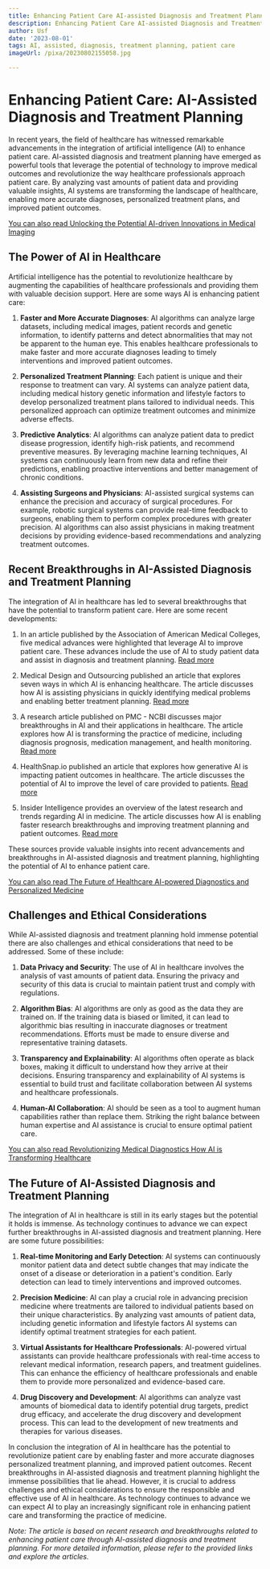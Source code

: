 ```yaml
---
title: Enhancing Patient Care AI-assisted Diagnosis and Treatment Planning
description: Enhancing Patient Care AI-assisted Diagnosis and Treatment Planning
author: Usf
date: '2023-08-01'
tags: AI, assisted, diagnosis, treatment planning, patient care
imageUrl: /pixa/20230802155058.jpg

---
```

# Enhancing Patient Care: AI-Assisted Diagnosis and Treatment Planning

In recent years, the field of healthcare has  witnessed  remarkable advancements in the integration of artificial intelligence  (AI) to enhance patient care. AI-assisted diagnosis and treatment planning have emerged as powerful tools that leverage  the potential of  technology to  improve medical outcomes and revolutionize the way healthcare professionals approach patient care. By analyzing vast amounts of patient data and providing valuable insights, AI systems are  transforming the landscape  of healthcare, enabling more accurate diagnoses, personalized treatment plans, and improved  patient outcomes.

[You can  also read Unlocking the Potential AI-driven Innovations in Medical Imaging](Unlocking%20the%20Potential%20AI-driven%20Innovations%20in%20Medical%20Imaging)


## The Power of AI in Healthcare

Artificial  intelligence has the potential to revolutionize healthcare by augmenting the capabilities of healthcare professionals and providing them with valuable decision support. Here are some ways AI is enhancing patient care:

1.  **Faster and  More Accurate Diagnoses**: AI algorithms can analyze large datasets, including medical  images, patient records and genetic information, to  identify  patterns and detect abnormalities that may not be apparent to the human eye. This enables healthcare professionals to make faster and more accurate diagnoses leading to timely interventions and improved patient outcomes.

2. **Personalized  Treatment Planning**: Each patient is unique and their response to  treatment can  vary. AI  systems can analyze patient data, including medical  history genetic information and lifestyle factors to develop personalized treatment plans tailored to individual needs. This personalized approach  can optimize treatment outcomes and minimize adverse effects.

3. **Predictive Analytics**: AI algorithms can analyze patient data to predict disease progression, identify high-risk patients,  and recommend preventive measures. By leveraging machine learning techniques, AI systems can continuously learn from new data and refine their predictions, enabling proactive interventions and better management  of chronic conditions.

4. **Assisting Surgeons and Physicians**: AI-assisted surgical systems can enhance the precision and  accuracy of surgical procedures. For example, robotic surgical systems can provide real-time feedback to surgeons, enabling them to perform complex procedures with greater  precision. AI  algorithms can also assist physicians in making treatment decisions  by providing evidence-based recommendations and analyzing  treatment outcomes.

## Recent Breakthroughs  in AI-Assisted Diagnosis and Treatment Planning

The integration of AI in healthcare has led to several breakthroughs that have the potential to transform patient care. Here are some recent developments:

1. In an article published by the Association of American Medical Colleges, five medical  advances were highlighted that leverage AI  to improve patient care. These advances include the use of AI to study patient data and assist  in diagnosis and treatment planning. [Read more](https://www.aamc.org/news/5-medical-advances-will-change-patient-care)

2. Medical Design and Outsourcing published an article that explores seven ways in which  AI is enhancing healthcare. The article discusses how AI is assisting physicians  in quickly identifying medical problems and enabling better treatment planning. [Read more](https://www.medicaldesignandoutsourcing.com/ai-artificial-intelligence-breakthroughs-medtech-enhance-healthcare/)

3. A research article  published on PMC - NCBI discusses  major breakthroughs in AI and  their  applications in healthcare. The article explores how AI is transforming the practice of medicine, including  diagnosis prognosis, medication management, and health monitoring. [Read more](https://www.ncbi.nlm.nih.gov/pmc/articles/PMC8285156/)

4. HealthSnap.io published an article that explores how generative AI is impacting patient outcomes  in healthcare. The article  discusses the potential of AI to improve the level of care provided  to patients. [Read more](https://healthsnap.io/how-generative-ai-in-healthcare-will-impact-patient-outcomes/)

5. Insider Intelligence provides an overview of the  latest research and trends regarding AI in medicine. The article discusses how AI is enabling faster  research  breakthroughs and improving treatment planning and patient outcomes. [Read more](https://www.insiderintelligence.com/insights/artificial-intelligence-healthcare/)

These  sources  provide valuable insights into recent advancements and breakthroughs in AI-assisted diagnosis and treatment  planning, highlighting the potential of AI  to enhance patient care.

[You  can also read The Future of Healthcare AI-powered Diagnostics and Personalized Medicine](The%20Future%20of%20Healthcare%20AI-powered%20Diagnostics%20and%20Personalized%20Medicine)


## Challenges and Ethical Considerations

While AI-assisted diagnosis and treatment  planning hold immense potential  there are also challenges and ethical considerations that need to be addressed. Some of these include:

1. **Data Privacy and Security**: The use  of AI in healthcare involves the analysis of vast amounts of patient data. Ensuring  the privacy  and security of this data is crucial to  maintain patient trust and comply with regulations.

2. **Algorithm Bias**: AI algorithms are only as good as the data they are trained on. If the training data  is biased or  limited, it can lead to algorithmic bias resulting in  inaccurate diagnoses or treatment  recommendations. Efforts must be made to ensure diverse and representative training datasets.

3. **Transparency  and Explainability**: AI algorithms often operate as black boxes, making it difficult  to understand  how they arrive at their decisions. Ensuring transparency and explainability of AI systems is essential to  build trust and facilitate collaboration between AI systems and  healthcare professionals.

4. **Human-AI Collaboration**: AI should be seen as  a tool to augment human capabilities rather than replace them. Striking the right  balance between human expertise and AI assistance is crucial to ensure optimal patient care.

[You can  also read Revolutionizing  Medical Diagnostics How  AI is Transforming Healthcare](Revolutionizing%20Medical%20Diagnostics%20How%20AI%20is%20Transforming%20Healthcare)


##  The Future of AI-Assisted Diagnosis and Treatment Planning

The integration of  AI in healthcare is  still in its  early stages but the potential it holds is immense.  As technology  continues to advance we can expect  further breakthroughs in AI-assisted diagnosis and treatment  planning. Here are  some future  possibilities:

1. **Real-time Monitoring and Early  Detection**: AI systems can  continuously monitor patient data and detect subtle  changes that may indicate the onset of  a disease or deterioration in a patient's condition. Early detection can lead to timely interventions and improved outcomes.

2. **Precision Medicine**: AI  can play a crucial role in advancing precision medicine where treatments are tailored to  individual patients based on their unique characteristics.  By analyzing vast amounts of patient data, including genetic information and lifestyle factors AI systems can  identify optimal  treatment strategies for each patient.

3.  **Virtual Assistants for Healthcare Professionals**: AI-powered virtual assistants can provide healthcare professionals with real-time access to relevant medical  information, research papers, and treatment guidelines. This can enhance the efficiency of healthcare professionals  and enable them to provide more  personalized and evidence-based care.

4.  **Drug Discovery and Development**: AI algorithms can analyze  vast  amounts  of biomedical data  to identify potential drug targets, predict drug efficacy, and accelerate the drug  discovery and  development process. This can lead to the development of new treatments and therapies for various diseases.

In conclusion the integration of AI in healthcare has the potential to revolutionize patient care by enabling faster and more accurate  diagnoses personalized treatment planning, and improved patient outcomes. Recent breakthroughs in AI-assisted diagnosis and treatment planning highlight the immense possibilities that lie  ahead. However, it is crucial  to address challenges and ethical considerations to ensure the  responsible and effective use of AI in healthcare. As technology continues  to advance we can expect AI to play an increasingly significant role  in enhancing  patient care and transforming the practice of medicine.

*Note: The  article is based on recent  research and breakthroughs related to enhancing patient care through AI-assisted  diagnosis and treatment planning. For  more detailed information, please refer to the provided links and explore the articles.*